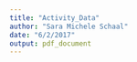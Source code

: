 ```yaml
---
title: "Activity_Data"
author: "Sara Michele Schaal"
date: "6/2/2017"
output: pdf_document
---
```


```r



```

